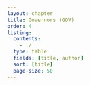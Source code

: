```yaml
---
layout: chapter
title: Governors (GOV)
order: 4
listing:
  contents: 
    - ./
  type: table
  fields: [title, author]
  sort: [title]
  page-size: 50
---
```

